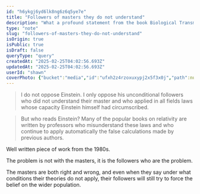 ```yaml
---
id: "h6ykgj6yd6lk8ng6z6q5ye7e"
title: "Followers of masters they do not understand"
description: "What a profound statement from the book Biological Transmutations"
type: "note"
slug: "followers-of-masters-they-do-not-understand"
isOrigin: true
isPublic: true
isDraft: false
queryType: "query"
createdAt: "2025-02-25T04:02:56.693Z"
updatedAt: "2025-02-25T04:02:56.693Z"
userId: "shawn"
coverPhoto: {"bucket":"media","id":"ufxh2z4rzoxuxypj2x5f3x0j","path":null,"url":null,"alt":"Followers of masters they do not understand","caption":"","category":"default"}
---
```


> I do not oppose Einstein. I only oppose his unconditional followers who did not understand their master and who applied in all fields laws whose capacity Einstein himself had circumscribed.
> 
> 



> But who reads Einstein? Many of the popular books on relativity are written by professors who misunderstand these laws and who continue to apply automatically the false calculations made by previous authors.
> 
> 

Well written piece of work from the 1980s.

The problem is not with the masters, it is the followers who are the problem.

The masters are both right and wrong, and even when they say under what conditions their theories do not apply, their followers will still try to force the belief on the wider population.
